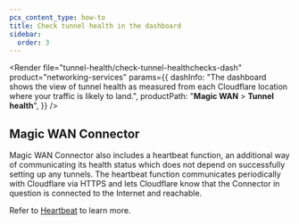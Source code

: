 ```yaml
---
pcx_content_type: how-to
title: Check tunnel health in the dashboard
sidebar:
  order: 3
---
```



<Render
	file="tunnel-health/check-tunnel-healthchecks-dash"
	product="networking-services"
	params={{
		dashInfo:
			"The dashboard shows the view of tunnel health as measured from each Cloudflare location where your traffic is likely to land.",
		productPath: "**Magic WAN** > **Tunnel health**",
	}}
/>

## Magic WAN Connector

Magic WAN Connector also includes a heartbeat function, an additional way of communicating its health status which does not depend on successfully setting up any tunnels. The heartbeat function communicates periodically with Cloudflare via HTTPS and lets Cloudflare know that the Connector in question is connected to the Internet and reachable.

Refer to [Heartbeat](/magic-wan/configuration/connector/maintenance/heartbeat/) to learn more.
